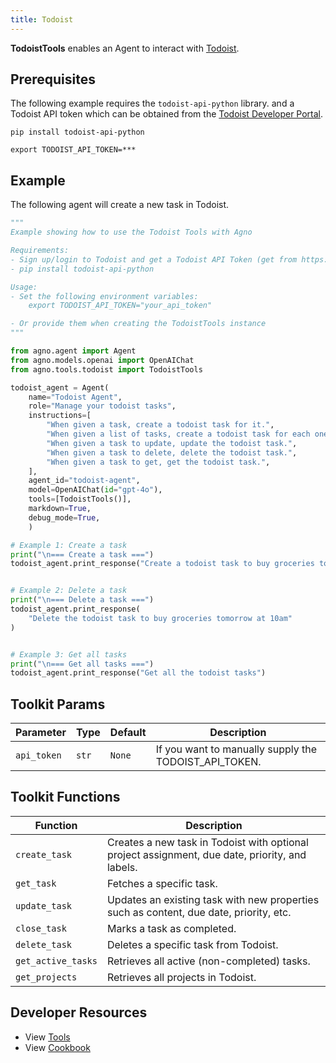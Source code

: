 ```yaml
---
title: Todoist
---
```


**TodoistTools** enables an Agent to interact with [Todoist](https://www.todoist.com/). 

## Prerequisites
The following example requires the `todoist-api-python` library. and a Todoist API token which can be obtained from the [Todoist Developer Portal](https://app.todoist.com/app/settings/integrations/developer).

```shell
pip install todoist-api-python
```

```shell
export TODOIST_API_TOKEN=***
```

## Example

The following agent will create a new task in Todoist.

```python cookbook/tools/todoist.py
"""
Example showing how to use the Todoist Tools with Agno

Requirements:
- Sign up/login to Todoist and get a Todoist API Token (get from https://app.todoist.com/app/settings/integrations/developer)
- pip install todoist-api-python

Usage:
- Set the following environment variables:
    export TODOIST_API_TOKEN="your_api_token"

- Or provide them when creating the TodoistTools instance
"""

from agno.agent import Agent
from agno.models.openai import OpenAIChat
from agno.tools.todoist import TodoistTools

todoist_agent = Agent(
    name="Todoist Agent",
    role="Manage your todoist tasks",
    instructions=[
        "When given a task, create a todoist task for it.",
        "When given a list of tasks, create a todoist task for each one.",
        "When given a task to update, update the todoist task.",
        "When given a task to delete, delete the todoist task.",
        "When given a task to get, get the todoist task.",
    ],
    agent_id="todoist-agent",
    model=OpenAIChat(id="gpt-4o"),
    tools=[TodoistTools()],
    markdown=True,
    debug_mode=True,
    )

# Example 1: Create a task
print("\n=== Create a task ===")
todoist_agent.print_response("Create a todoist task to buy groceries tomorrow at 10am")


# Example 2: Delete a task
print("\n=== Delete a task ===")
todoist_agent.print_response(
    "Delete the todoist task to buy groceries tomorrow at 10am"
)


# Example 3: Get all tasks
print("\n=== Get all tasks ===")
todoist_agent.print_response("Get all the todoist tasks")
```

## Toolkit Params

| Parameter | Type  | Default | Description                                       |
| --------- | ----- | ------- | ------------------------------------------------- |
| `api_token` | `str` | `None`  | If you want to manually supply the TODOIST_API_TOKEN. |

## Toolkit Functions

| Function | Description |
|----------|-------------|
| `create_task` | Creates a new task in Todoist with optional project assignment, due date, priority, and labels. |
| `get_task` | Fetches a specific task. |
| `update_task` | Updates an existing task with new properties such as content, due date, priority, etc. |
| `close_task` | Marks a task as completed. |
| `delete_task` | Deletes a specific task from Todoist. |
| `get_active_tasks` | Retrieves all active (non-completed) tasks. |
| `get_projects` | Retrieves all projects in Todoist. |


## Developer Resources

- View [Tools](https://github.com/agno-agi/agno/blob/main/libs/agno/agno/tools/todoist.py)
- View [Cookbook](https://github.com/agno-agi/agno/blob/main/cookbook/tools/todoist_tool.py)